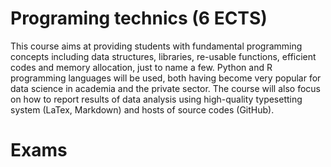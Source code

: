 
# Programing technics (6 ECTS)

  This course  aims at providing students with fundamental programming concepts including data structures, libraries, re-usable functions, efficient codes and memory allocation, just to name a few. Python and R programming languages will be used, both having become very popular for data science in academia and the private sector. The course will also focus on how to report results of data analysis using high-quality typesetting system (LaTex, Markdown) and hosts of source codes (GitHub).



# Exams
